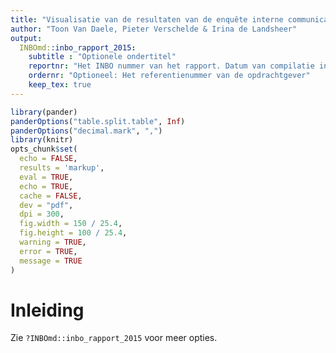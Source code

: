 ```yaml
---
title: "Visualisatie van de resultaten van de enquête interne communicatie"
author: "Toon Van Daele, Pieter Verschelde & Irina de Landsheer"
output: 
  INBOmd::inbo_rapport_2015:
    subtitle : "Optionele ondertitel"
    reportnr: "Het INBO nummer van het rapport. Datum van compilatie indien ontbrekend"
    ordernr: "Optioneel: Het referentienummer van de opdrachtgever"
    keep_tex: true
---
```

```r
library(pander)
panderOptions("table.split.table", Inf)
panderOptions("decimal.mark", ",")
library(knitr)
opts_chunk$set(
  echo = FALSE, 
  results = 'markup',
  eval = TRUE,
  echo = TRUE,
  cache = FALSE,
  dev = "pdf",
  dpi = 300,
  fig.width = 150 / 25.4,
  fig.height = 100 / 25.4,
  warning = TRUE,
  error = TRUE,
  message = TRUE
)
```

# Inleiding

Zie `?INBOmd::inbo_rapport_2015` voor meer opties.


